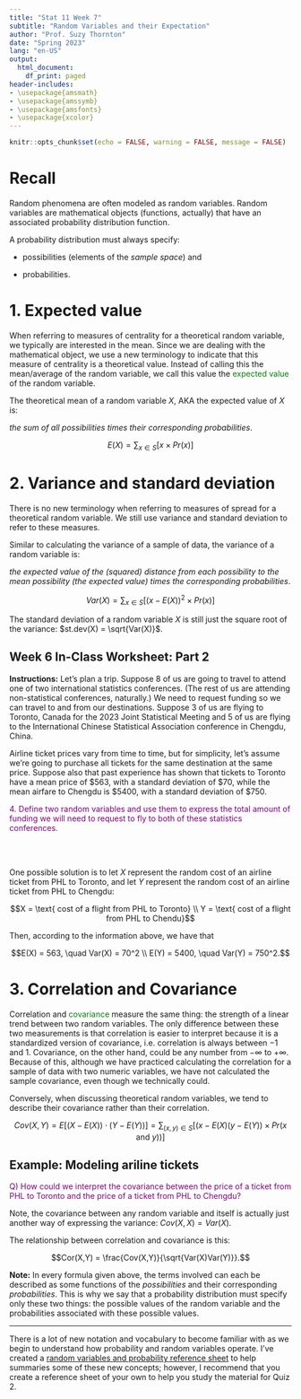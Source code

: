 ```yaml
---
title: "Stat 11 Week 7"
subtitle: "Random Variables and their Expectation" 
author: "Prof. Suzy Thornton"
date: "Spring 2023"
lang: "en-US"
output:
  html_document:
    df_print: paged
header-includes:
- \usepackage{amsmath}
- \usepackage{amssymb}
- \usepackage{amsfonts}
- \usepackage{xcolor}
---
```


```r
knitr::opts_chunk$set(echo = FALSE, warning = FALSE, message = FALSE)
```

# Recall 

Random phenomena are often modeled as random variables. Random variables are mathematical objects (functions, actually) that have an associated probability distribution function. 

A probability distribution must always specify:

* possibilities (elements of the *sample space*) and 

* probabilities. 

  
# 1. Expected value 

When referring to measures of centrality for a theoretical random variable, we typically are interested in the mean. Since we are dealing with the mathematical object, we use a new terminology to indicate that this measure of centrality is a theoretical value. Instead of calling this the mean/average of the random variable, we call this value the <span style="color:green">expected value</span> of the random variable. 

The theoretical mean of a random variable $X$, AKA the expected value of $X$ is: 

*the sum of all possibilities times their corresponding probabilities*. 
  
$$E(X) = \sum_{x\in S} \left[ x \times Pr(x) \right]$$   
  
# 2. Variance and standard deviation  

There is no new terminology when referring to measures of spread for a theoretical random variable. We still use variance and standard deviation to refer to these measures. 

Similar to calculating the variance of a sample of data, the variance of a random variable is:

*the expected value of the (squared) distance from each possibility to the mean possibility (the expected value) times the corresponding probabilities*.

$$Var(X) = \sum_{x \in S} \left[(x-E(X))^2\times Pr(x)\right]$$ 

The standard deviation of a random variable $X$ is still just the square root of the variance: $st.dev(X) = \sqrt{Var(X)}$. 


## Week 6 In-Class Worksheet: Part 2 

**Instructions:** Let's plan a trip. Suppose $8$ of us are going to travel to attend one of two international statistics conferences. (The rest of us are attending non-statistical conferences, naturally.) We need to request funding so we can travel to and from our destinations. Suppose $3$ of us are flying to Toronto, Canada for the 2023 Joint Statistical Meeting and $5$ of us are flying to the International Chinese Statistical Association conference in Chengdu, China.  

Airline ticket prices vary from time to time, but for simplicity, let's assume we're going to purchase all tickets for the same destination at the same price. Suppose also that past experience has shown that tickets to Toronto have a mean price of $\$563$, with a standard deviation of $\$70$, while the mean airfare to Chengdu is $\$5400$, with a standard deviation of $\$750$.

<span style="color:purple">4. Define two random variables and use them to express the total amount of funding we will need to request to fly to both of these statistics conferences.</span>

<br>
<br>

One possible solution is to let $X$ represent the random cost of an airline ticket from PHL to Toronto, and let $Y$ represent the random cost of an airline ticket from PHL to Chengdu: 

$$X = \text{ cost of a flight from PHL to Toronto} \\ Y = \text{ cost of a flight from PHL to Chendu}$$

Then, according to the information above, we have that 

$$E(X) = 563, \quad Var(X) = 70^2 \\ E(Y) = 5400, \quad Var(Y) = 750^2.$$



# 3. Correlation and Covariance 

Correlation and <span style="color:green">covariance</span> measure the same thing: the strength of a linear trend between two random variables. The only difference between these two measurements is that correlation is easier to interpret because it is a standardized version of covariance, i.e. correlation is always between $-1$ and $1$. Covariance, on the other hand, could be any number from $-\infty$ to $+\infty$. Because of this, although we have practiced calculating the correlation for a sample of data with two numeric variables, we have not calculated the sample covariance, even though we technically could.  

Conversely, when discussing theoretical random variables, we tend to describe their covariance rather than their correlation. 

$$Cov(X,Y) = E\left[(X-E(X))\cdot(Y-E(Y)) \right] = \sum_{(x,y) \in S} \left[(x-E(X)(y-E(Y))\times Pr(x \text{ and }y)) \right]$$

## Example: Modeling ariline tickets 

<span style="color:purple">Q) How could we interpret the covariance between the price of a ticket from PHL to Toronto and the price of a ticket from PHL to Chengdu?</span> 


Note, the covariance between any random variable and itself is actually just another way of expressing the variance: $Cov(X,X) = Var(X)$. 


The relationship between correlation and covariance is this:

$$Cor(X,Y) = \frac{Cov(X,Y)}{\sqrt{Var(X)Var(Y)}}.$$


**Note:** In every formula given above, the terms involved can each be described as some functions of the *possibilities* and their corresponding *probabilities*. This is why we say that a probability distribution must specify only these two things: the possible values of the random variable and the probabilities associated with these possible values.  


***

There is a lot of new notation and vocabulary to become familiar with as we begin to understand how probability and random variables operate. I've created a [random variables and probability reference sheet](https://profsuzy.github.io/Stat11/Cheat-sheet-2.html) to help summaries some of these new concepts; however, I recommend that you create a reference sheet of your own to help you study the material for Quiz 2. 